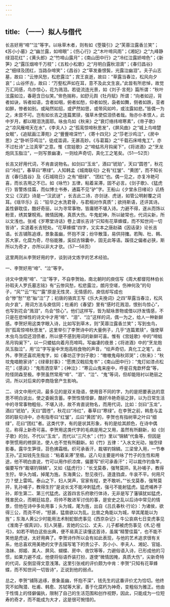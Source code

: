 ```yaml
---
---
---
```

title: （一一）拟人与借代
---




长吉好用“啼”“泣”等字。以咏草木者，则有如《箜篌引》之“芙蓉泣露香兰笑”；《苏小小墓》之“幽兰露，如啼眼”；《伤心行》之“木叶啼风雨”；《湘妃》之“九峰静绿泪花红”；《黄头郎》之“竹啼山露月”；《南山田中行》之“冷红泣露娇啼色”；《新笋》之“露压烟啼千万枝”；《五粒小松歌》之“月明白露秋泪滴”；《春归昌谷》之“细绿及团红，当路杂啼笑”；《昌谷》之“草发垂恨鬓，光露泣幽泪”。夫子山志墓，故曰：“云惨风愁，松悲露泣”；宾王哀逝，故曰：“草露当春泣，松风向夕哀”；山谷怀古，故曰：“万壑松声如在耳，意不及此文生哀。”此皆有所悲悼，故觉万汇同感，鸟亦惊心，花为溅泪。若徒流连光景，如《刘子·言苑》篇所谓：“秋叶泫露如泣，春葩含日似笑。”侔色揣称，如舒元舆《牡丹赋》所谓：“向者如迎，背者如诀，坼者如语，含者如咽，俯者如愁，仰者如悦，袅者如舞，侧者如跌，亚者如醉，惨者如别。或飐然如招，或俨然如思，或带风如吟，或泫露如悲。”皆偶一为之，未尝不可。岂有如长吉之连篇累牍，强草木使偿泪债者哉。殆亦仆本恨人，此中岁月，都以眼泪洗面耶。咏虫鸟如《秋来》之“衰灯络纬啼寒素”，《帝子歌》之“凉风雁啼天在水”，《李夫人》之“孤鸾惊啼秋思发”，《屏风曲》之“城上鸟啼楚女眠”，《追赋画江潭苑》之“舋舋啼深竹”，《寄十四兄》之“莎老沙鸡泣”，《房中思》之“卧听莎鸡泣”，徒成滥调，无甚高妙。《与葛篇》之“千载石床啼鬼工”，亦不过杜诗“上泣真宰”之意。惟《宫娃歌》之“啼蛄吊月钩阑下”，《将进酒》之“烹龙炮凤玉脂泣”，一则写景幽凄，一则绘声奇切，真化工之笔矣。（51—52页）

长吉又好用代词，不肯直说物名。如剑曰“玉龙”，酒曰“琥珀”，天曰“圆苍”，秋花曰“冷红”，春草曰“寒绿”。人知韩孟《城南联句》之有“红皱”、“黄团”，而不知长吉《春归昌谷》及《石城晓日》之有“细绿”、“团红”也。偶一见之，亦复冷艳可喜，而长吉用之不已。如《咏竹》五律，粘着呆滞，固不必言。《剑子歌》、《猛虎行》皆警炼佳篇，而似博士书券，通篇不见“驴”字。王船山《夕堂永日绪论》讥杨文公《汉武》诗是一“汉武谜” ，长吉此二诗，亦剑谜、虎谜，如管公明射覆之词耳。《瑶华乐》云：“铅华之水洗君骨，与君相对作真质”；欲持斯语，还评其诗。盖性僻耽佳，酷好奇丽，以为寻常事物，皆庸陋不堪入诗。力避不得，遂从而饰以粉垩，绣其鞶帨焉。微情因掩，真质大伤。牛鬼蛇神，所以破常也，代词尖新，所以文浅也。张戒《岁寒堂诗话》卷上谓长吉诗“只知有花草蜂蝶，而不知世间一切皆诗”，实道着长吉短处。“花草蜂蝶”四字，又实本之唐赵磷《因话录》论长吉语。长吉铺陈追琢，景象虽幽，怀抱不深；纷华散藻，易供挦撦。若陶、杜、韩、苏大家，化腐为奇，尽俗能雅，奚奴古锦囊中，固无此等语。蹊径之偏者必狭，斯所以为奇才，亦所以非大才欤。（57—58页）

这里两则从李贺好用的字，谈到诗文炼字的艺术经验。

一、李贺好用“啼”、“泣”等字。

诗文中使用“啼”、“泣”等字，不自李贺始，南北朝时的庾信写《周大都督阳林伯长孙瑕夫人罗氏墓志铭》有“云惨风愁，松悲露泣，朗月空嗟，伤神何及”的句子，“风”“云”“松”“露”原是无性灵、无情感的，庾信却写成也会“惨”愁”“悲”舢“泣”了；初唐的骆宾王写《乐大夫挽词》之四“草露当春泣，松风向夕哀”，用词方法与庾信同；杜甫的《春望》里有“感时花溅泪，恨别鸟惊心”，也写到花会“溅泪”，鸟会“惊心”。他们这样写，皆为赋咏景物或借以抒发情感，不只是在悲悼性的诗文中才用“啼”、“泪”、“泣”这样的词，偶一为之，给人一种新鲜感。李贺好用这类字眼入诗，比如写到草木，则“芙蓉泣露香兰笑”；写到虫鸟，则“孤鸾惊啼秋思发”，这里举引了李贺诗中的大量例子，几乎“连篇累牍”，强使草木虫鸟当偿还泪债者，所以便不感到用词的新鲜可喜。惟有《宫娃歌》中的“啼蛄吊月钩阑下”，以一只蝼蛄向着月亮啼鸣，写幽凄的夜景；《将进酒》中的“烹龙炮凤玉脂泣”，用“泣”字写釜中烹炮高档食物的声音，“绘声奇切，真化工之笔”。此外，李贺还喜欢用鬼字，如《春坊正字剑子歌》：“嗷嗷鬼母秋郊哭”；《秋来》：“秋坟鬼唱鲍家诗”；《绿章封事》：“愿携汉戟招鬼书”；《南山田中行》：“鬼灯如漆点松花”；《感讽》：“鬼雨洒空草”；《神泣》：“寒云山鬼来座中，呼星召鬼歆杯盘”等，险怪阴森至极。李贺虽然常用“啼”、“泪”、“泣”、“鬼”等词，但却能陪衬以艳丽之词，所以对后来的李商隐曾产生影响。

二、诗文中用代词，最多见的是双关隐语，使用音不同的字，为的是把要表达的意思不明白说出，使之委婉含蓄。李贺性情怪僻，酷好冷艳奇丽之辞，以为日常生活中的寻常事物粗俗，不堪入诗，故不肯直说物名，而用代词，比如：剑曰“玉龙”，酒曰“琥珀”，天曰“圆苍”，秋花曰“冷红”，春草曰“寒绿”。在李贺之前，韩愈与孟郊的联句诗中，亦有指枣曰“红皱”，瓜曰“黄团”的，李贺也有指树草之叶曰“细绿”，花曰“团红”者。这类代字，有的是状其形象，有的是绘其颜色，在诗中偶见，称得上新奇可喜。李贺用这类代字的毛病是用之又用，虽然有所翻新，如《剑子歌》的剑，不代以“玉龙”，而代以“三尺水”；《竹》里以“锦鳞”代鱼等，但因是李贺惯用的修辞法，使人也不觉有所翻新。如《竹》五律：“入水文光动，抽空绿影春。露华生笋径，苔色拂霜根。织可承香汗，裁堪钓锦鳞。三梁曾入用，一节奉王孙。”正如钱先生指出：“粘着呆滞”至极。这八句主要是吟咏了竹子的生性和用途，他不明白直说，竹可以用作织凉席，偏要写“织可承香汗”；可以裁作钓鱼竿，偏要写作“裁堪钓锦鳞”。又如《猛虎行》：“长戈莫舂，强弩莫抨。乳孙哺子，教得生狞。举头为城，掉尾为旌。东海黄公，愁见夜行。道逢驺虞，牛哀不平。何用尺刀？壁上雷鸣。泰山之下，妇人哭声，官家有程，吏不敢听。”“长戈莫舂，强弩莫抨，乳孙哺子，教得生狞”是说长戈不能冲刺猛虎，强弓不能射猛虎。猛虎哺养子孙，即生第二、第三代猛虎。这首四言乐府歌行体诗，无非是写了藩镇犹如猛虎，残害民众，而朝廷姑息，将帅不敢进军讨伐的事，是安史之乱以后诗中常见的情景，但他在诗中多处用事；头为城，尾为旌，出自《吕氏春秋·行论》：为诸侯，欲得三公，而尧不听，“怒甚，猛兽欲以为乱。比兽之角能以为城，举其尾能以为旌”；东海人黄公少时能用法术制蛇御虎事见《西京杂记》；牛公哀病七日变虎事见《淮南子·俶真训》，妇人哭墓，言她的公公、丈夫、儿子都被虎伤事见《札记·檀弓》，如若不明白这些出典，便不易真正读懂这首诗，虽属“精警佳篇”，也不能不笑他是虎谜，太好用典了。李贺诗作所以会有如此表现，与他的艺术追求很有关系，他总喜欢用美艳的文字去描写笔下的贵公子、苏小小、李夫人、湘妃、官娃、洛妹、郑姬、美人、屏风、蝴蝶、房中、夜饮等等，力避俗语入诗，已形成他的习惯，如果力避不成，他便将俗语乔装打扮，遂使“微情因掩，真质大伤”，尖新奇特的代词，反倒显得文意浅薄。这里引张戒的评价颇为中肯：李贺“只知有花草蜂蝶，而不知世间一切皆诗”，正说到他的弱点。

总之，李贺“铺陈追琢，景象虽幽，怀抱不深”，钱先生的这番评价尤为恰切。他终究不如陶潜、杜甫、韩愈、苏轼等大家，善于化腐朽为神奇，变粗俗为雅正。他由于性情上的怪僻偏执，限制了自己的生活范围和创作视野，因此，只能成为一位短寿的奇才，而不能成为大才，这是很可惋惜的。